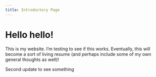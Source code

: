 ```yaml
---
title: Introductory Page
---
```


# Hello hello!

This is my website. I'm testing to see if this works. Eventually, this will
become a sort of living resume (and perhaps include some of my own general
thoughts as well)!

Second update to see something